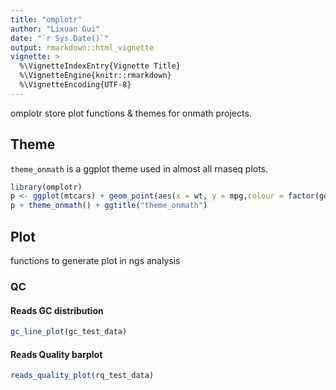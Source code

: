 ```yaml
---
title: "omplotr"
author: "Lixuan Gui"
date: "`r Sys.Date()`"
output: rmarkdown::html_vignette
vignette: >
  %\VignetteIndexEntry{Vignette Title}
  %\VignetteEngine{knitr::rmarkdown}
  %\VignetteEncoding{UTF-8}
---
```


omplotr store plot functions & themes for onmath projects.

## Theme

`theme_onmath` is a ggplot theme used in almost all rnaseq plots.


```r
library(omplotr)
p <- ggplot(mtcars) + geom_point(aes(x = wt, y = mpg,colour = factor(gear)))
p + theme_onmath() + ggtitle("theme_onmath")
```

## Plot

functions to generate plot in ngs analysis

### QC

#### Reads GC distribution

```r
gc_line_plot(gc_test_data)
```

#### Reads Quality barplot

```r
reads_quality_plot(rq_test_data)
```

